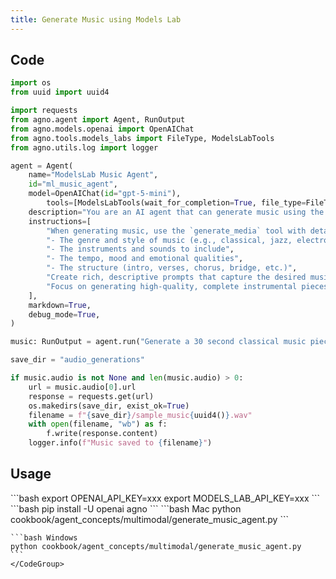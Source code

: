 ```yaml
---
title: Generate Music using Models Lab
---
```


## Code

```python
import os
from uuid import uuid4

import requests
from agno.agent import Agent, RunOutput
from agno.models.openai import OpenAIChat
from agno.tools.models_labs import FileType, ModelsLabTools
from agno.utils.log import logger

agent = Agent(
    name="ModelsLab Music Agent",
    id="ml_music_agent",
    model=OpenAIChat(id="gpt-5-mini"),
        tools=[ModelsLabTools(wait_for_completion=True, file_type=FileType.MP3)],
    description="You are an AI agent that can generate music using the ModelsLabs API.",
    instructions=[
        "When generating music, use the `generate_media` tool with detailed prompts that specify:",
        "- The genre and style of music (e.g., classical, jazz, electronic)",
        "- The instruments and sounds to include",
        "- The tempo, mood and emotional qualities",
        "- The structure (intro, verses, chorus, bridge, etc.)",
        "Create rich, descriptive prompts that capture the desired musical elements.",
        "Focus on generating high-quality, complete instrumental pieces.",
    ],
    markdown=True,
    debug_mode=True,
)

music: RunOutput = agent.run("Generate a 30 second classical music piece")

save_dir = "audio_generations"

if music.audio is not None and len(music.audio) > 0:
    url = music.audio[0].url
    response = requests.get(url)
    os.makedirs(save_dir, exist_ok=True)
    filename = f"{save_dir}/sample_music{uuid4()}.wav"
    with open(filename, "wb") as f:
        f.write(response.content)
    logger.info(f"Music saved to {filename}")
```

## Usage

<Steps>
  <Snippet file="create-venv-step.mdx" />

  <Step title="Set your API key">
    ```bash
    export OPENAI_API_KEY=xxx
    export MODELS_LAB_API_KEY=xxx
    ```
  </Step>

  <Step title="Install libraries">
    ```bash
    pip install -U openai agno
    ```
  </Step>

  <Step title="Run Agent">
    <CodeGroup>
    ```bash Mac
    python cookbook/agent_concepts/multimodal/generate_music_agent.py
    ```

    ```bash Windows
    python cookbook/agent_concepts/multimodal/generate_music_agent.py
    ```
    </CodeGroup>
  </Step>
</Steps>